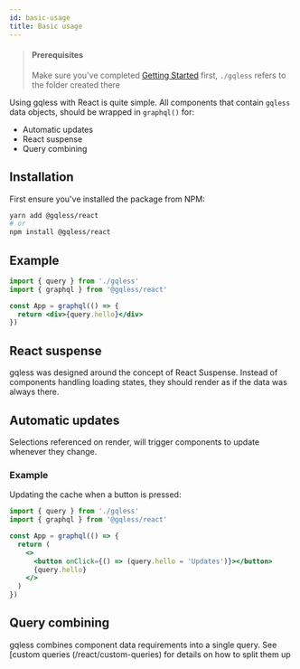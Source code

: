 ```yaml
---
id: basic-usage
title: Basic usage
---
```


> #### Prerequisites
>
> Make sure you've completed [Getting Started](/docs/getting-started) first, `./gqless` refers to the folder created there

Using gqless with React is quite simple. All components that contain `gqless` data objects, should be wrapped in `graphql()` for:

- Automatic updates
- React suspense
- Query combining

## Installation

First ensure you've installed the package from NPM:

```bash
yarn add @gqless/react
# or
npm install @gqless/react
```

## Example

```jsx
import { query } from './gqless'
import { graphql } from '@gqless/react'

const App = graphql(() => {
  return <div>{query.hello}</div>
})
```

## React suspense

gqless was designed around the concept of React Suspense. Instead of components handling loading states, they should render as if the data was always there.

## Automatic updates

Selections referenced on render, will trigger components to update whenever they change.

### Example

Updating the cache when a button is pressed:

```jsx
import { query } from './gqless'
import { graphql } from '@gqless/react'

const App = graphql(() => {
  return (
    <>
      <button onClick={() => (query.hello = 'Updates')}></button>
      {query.hello}
    </>
  )
})
```

## Query combining

gqless combines component data requirements into a single query. See [custom queries (/react/custom-queries) for details on how to split them up
